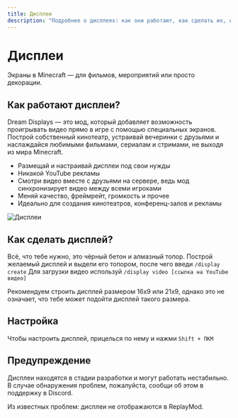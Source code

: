 ```yaml
---
title: Дисплеи
description: "Подробнее о дисплеях: как они работают, как сделать их, как настроить и прочее"
---
```


# Дисплеи

Экраны в Minecraft — для фильмов, мероприятий или просто декорации.

## Как работают дисплеи?

Dream Displays — это мод, который добавляет возможность проигрывать видео прямо в игре с помощью специальных экранов. Построй собственный кинотеатр, устраивай вечеринки с друзьями и наслаждайся любимыми фильмами, сериалам и стримами, не выходя из мира Minecraft.

- Размещай и настраивай дисплеи под свои нужды
- Никакой YouTube рекламы
- Смотри видео вместе с друзьями на сервере, ведь мод синхронизирует видео между всеми игроками
- Меняй качество, фреймрейт, громкость и прочее
- Идеально для создания кинотеатров, конференц-залов и рекламы

![Дисплеи](/assets/features/displays.png)

## Как сделать дисплей?

Всё, что тебе нужно, это чёрный бетон и алмазный топор. Построй желаемый дисплей и выдели его топором, после чего введи `/display create`
Для загрузки видео используй `/display video [ссылка на YouTube видео]`

Рекомендуем строить дисплей размером 16х9 или 21х9, однако это не означает, что тебе может подойти дисплей такого размера.

## Настройка

Чтобы настроить дисплей, прицелься по нему и нажми `Shift + ПКМ`

## Предупреждение

Дисплеи находятся в стадии разработки и могут работать нестабильно. В случае обнаружения проблем, пожалуйста, сообщи об этом в поддержку в Discord.

Из известных проблем: дисплеи не отображаются в ReplayMod.
